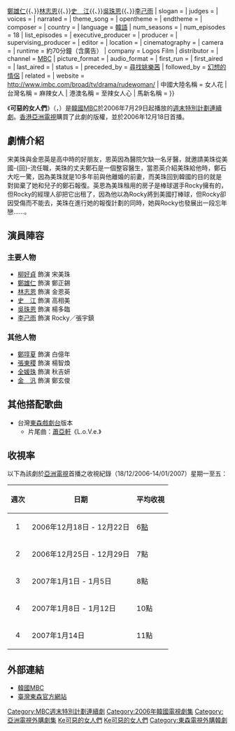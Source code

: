 {{Infobox Television
| show_name         = 可惡的女人們
| original_name      = {{lang|ko|발칙한 여자들}}
| image                = [[File:Rude_Women.jpg|250px]]
| caption              = 
| genre                = 
| format               = 
| creator              = 
| developer            = 
| writer               = [[文熙貞|文熙貞]]
| director             = [[李承烈_(導演)|李承烈]]
| creative_director    = 
| presenter            = 
| starring             = [[柳好貞|柳好貞]]{{、}}[[鄭雄仁|鄭雄仁]]{{、}}[[林志恩|林志恩]]{{、}}[[史江|史　江]]{{、}}[[吳珠恩|吳珠恩]]{{、}}[[李己雨|李己雨]]
| slogan               =  
| judges               = 
| voices               = 
| narrated             = 
| theme_song           = 
| opentheme            =  
| endtheme             = 
| composer             = 
| country              = {{KOR}}
| language             = [[韓語|韓語]]
| num_seasons          = 
| num_episodes         = 18
| list_episodes        = 
| executive_producer   = 
| producer             = 
| supervising_producer = 
| editor               = 
| location             =
| cinematography       = 
| camera               = 
| runtime              = 約70分鐘（含廣告）
| company              = Logos Film
| distributor          = 
| channel              = [[文化廣播_(韓國)|MBC]]
| picture_format       = 
| audio_format         = 
| first_run            = {{KOR}}
| first_aired          = {{start date|2006|7|29}}
| last_aired           = {{end date|2006|9|24}}
| status               = 
| preceded_by          = [[尋找姚樂茜|尋找姚樂茜]]
| followed_by          = [[幻想的情侶|幻想的情侶]]
| related              = 
| website              = http://www.imbc.com/broad/tv/drama/rudewoman/
| 中國大陸名稱 = 女人花
| 台灣名稱   = 麻辣女人
| 港澳名稱   = 至辣女人心
| 馬新名稱   = 
}}

《'''可惡的女人們'''》（{{lang-ko|'''발칙한 여자들'''}}，{{lang-en|'''Rude Women'''}}）是[[韓國|韓國]][[文化廣播_(韓國)|MBC]]於2006年7月29日起播放的[[MBC週末特別計劃連續劇|週末特別計劃連續劇]]。[[香港亞洲電視|香港亞洲電視]]購買了此劇的版權，並於2006年12月18日首播。

== 劇情介紹 ==
宋美珠與金恩英是高中時的好朋友，恩英因為醫院欠缺一名牙醫，就邀請美珠從美國-{回}-流任職，美珠的丈夫鄭石是一個整容醫生，當恩英介紹美珠給他時，鄭石大吃一驚，因為美珠就是10多年前與他離婚的前妻，而美珠回到韓國的目的就是對拋棄了她和兒子的鄭石報復。英恩為美珠租用的房子是棒球選手Rocky擁有的，但Rocky的經理人卻把它出租了，因為他以為Rocky將到美國打棒球，但Rocky卻因受傷而不能去，美珠在進行她的報復計劃的同時，她與Rocky也發展出一段忘年戀……。
== 演員陣容 ==
=== 主要人物 ===
*[[柳好貞|柳好貞]] 飾演 宋美珠
*[[鄭雄仁|鄭雄仁]] 飾演 鄭正錫
*[[林志恩|林志恩]] 飾演 金恩英
*[[史江|史　江]] 飾演 高相美
*[[吳珠恩|吳珠恩]] 飾演 楊多臨
*[[李己雨|李己雨]] 飾演 Rocky／張宇鎮
=== 其他人物 ===
*[[鄭埻夏|鄭埻夏]] 飾演 白億年
*[[張東稷|張東稷]] 飾演 楊智煥
*[[全媛珠|全媛珠]] 飾演 秋吉妍
*[[金汎|金　汎]] 飾演 鄭玄俊

== 其他搭配歌曲 ==
*台灣[[東森戲劇台|東森戲劇台]]版本
**片尾曲：[[蕭亞軒|蕭亞軒]]《L.o.V.e.》

==收視率==
以下為該劇於[[亞洲電視|亞洲電視]]首播之收視紀錄（18/12/2006-14/01/2007）星期一至五：
{| border=1
!週次!!日期!!平均收視
|-
|align=center|1||2006年12月18日 - 12月22日||6[[收視點|點]]
|-
|align=center|2||2006年12月25日 - 12月29日||7點
|-
|align=center|3||2007年1月1日 - 1月5日||8點
|-
|align=center|4||2007年1月8日 - 1月12日||10點
|-
|align=center|4||2007年1月14日||11點
|}

== 外部連結 ==
*[http://www.imbc.com/broad/tv/drama/rudewoman/ 韓國MBC]{{Wayback|url=http://www.imbc.com/broad/tv/drama/rudewoman/ |date=20100510071313 }}{{ko}}
*[https://web.archive.org/web/20070110070520/http://www.ettoday.com/ettv_drama/events/hot-lady/ 臺灣東森官方網站]{{zh-tw}}

{{電視節目的變遷
|電視台= {{KOR}} [[文化廣播_(韓國)|MBC]]
|播放檔次= [[MBC週末特別計劃連續劇|週末特別計劃劇]]
|節目名稱= 可惡的女人們<br />（2006年7月29日 - 2006年9月24日）
|上一節目= [[尋找姚樂茜|尋找姚樂茜]]<br />（2006年7月15日 - 2006年7月23日）
|下一節目= [[幻想的情侶|幻想的情侶]]<br />（2006年10月14日 - 2006年12月3日）
}}
{{電視節目的變遷
| 電視台= {{TWN}} [[東森戲劇台|東森戲劇台]]
| 播放檔次= 星期一至五 21:00 - 22:00
| 節目名稱= 麻辣女人<br />（2006年12月19日 - 2007年1月19日）
| 上一節目= [[火花遊戲|火花遊戲]]<br />（2006年11月15日 - 2006年12月18日）
| 下一節目= [[101次求婚_(韓國電視劇)|衝吧！阿達]]<br />（2007年1月22日 - 2007年2月15日）
}}
{{MBC週末特別計劃連續劇}}
{{Logos Film}}
{{湖南卫视电视剧}}
{{DEFAULTSORT:Ke可}}
[[Category:MBC週末特別計劃連續劇|Category:MBC週末特別計劃連續劇]]
[[Category:2006年韓國電視劇集|Category:2006年韓國電視劇集]]
[[Category:亞洲電視外購劇集|Category:亞洲電視外購劇集]]
[[Category:湖南衛視外購劇集|Ke可惡的女人們]]
[[Category:報復題材電視劇|Ke可惡的女人們]]
[[Category:東森電視外購韓劇|Category:東森電視外購韓劇]]